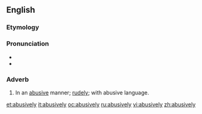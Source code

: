 ==English==

===Etymology===
{{suffix|abusive|ly}}

===Pronunciation===
* {{IPA|/əˈbuːsɪvli/}}
* {{audio|en-us-abusively.ogg|Audio (US)}}

===Adverb===
{{en-adv}}

# In an [[abusive]] manner; [[rudely]]; with abusive language.

[[et:abusively]]
[[it:abusively]]
[[oc:abusively]]
[[ru:abusively]]
[[vi:abusively]]
[[zh:abusively]]